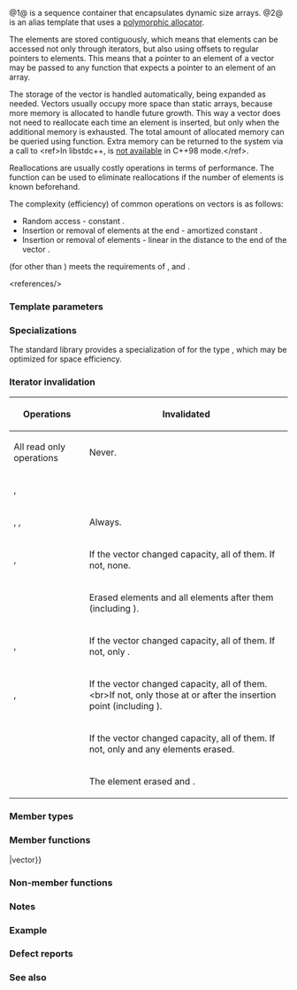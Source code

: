 {{cpp/title|vector}}
{{cpp/container/vector/navbar}}
{{dcl begin}}
{{dcl header|vector}}
{{dcl|num=1|1=
template&lt;
    class T,
    class Allocator = std::allocator&lt;T&gt;
&gt; class vector;
}}
{{dcl|since=c++17|num=2|1=
namespace pmr {
    template&lt; class T &gt;
    using vector = std::vector&lt;T, std::pmr::polymorphic_allocator&lt;T&gt;&gt;;
}
}}
{{dcl end}}

@1@ {{tt|std::vector}} is a sequence container that encapsulates dynamic size arrays.
@2@ {{tt|std::pmr::vector}} is an alias template that uses a [[cpp/memory/polymorphic_allocator|polymorphic allocator]].

The elements are stored contiguously, which means that elements can be accessed not only through iterators, but also using offsets to regular pointers to elements. This means that a pointer to an element of a vector may be passed to any function that expects a pointer to an element of an array.

The storage of the vector is handled automatically, being expanded as needed. Vectors usually occupy more space than static arrays, because more memory is allocated to handle future growth. This way a vector does not need to reallocate each time an element is inserted, but only when the additional memory is exhausted. The total amount of allocated memory can be queried using {{lc|capacity()}} function. Extra memory can be returned to the system via a call to {{lc|shrink_to_fit()}}&lt;ref&gt;In libstdc++, {{tt|shrink_to_fit()}} is [https://gcc.gnu.org/onlinedocs/libstdc++/manual/strings.html#strings.string.shrink not available] in C++98 mode.&lt;/ref&gt;.

Reallocations are usually costly operations in terms of performance. The {{lc|reserve()}} function can be used to eliminate reallocations if the number of elements is known beforehand.

The complexity (efficiency) of common operations on vectors is as follows:

* Random access - constant {{math|𝓞(1)}}.
* Insertion or removal of elements at the end - amortized constant {{math|𝓞(1)}}.
* Insertion or removal of elements - linear in the distance to the end of the vector {{math|𝓞(n)}}.

{{tt|std::vector}} (for {{tt|T}} other than {{c/core|bool}}) meets the requirements of {{named req|Container}}{{rev inl|since=c++11|, {{named req|AllocatorAwareContainer}}}}, {{named req|SequenceContainer}}{{rev inl|since=c++17|, {{named req|ContiguousContainer}}}} and {{named req|ReversibleContainer}}.

{{rrev|since=c++20|
Member functions of {{tt|std::vector}} are {{c/core|constexpr}}: it is possible to create and use {{tt|std::vector}} objects in the evaluation of a constant expression.

However, {{tt|std::vector}} objects generally cannot be {{c/core|constexpr}}, because any dynamically allocated storage must be released in the same evaluation of constant expression.
}}

&lt;references/&gt;

===Template parameters===
{{par begin}}
{{par inc|cpp/container/param list T|vector}}
{{par inc|cpp/container/param list Allocator|vector}}
{{par end}}

===Specializations===
The standard library provides a specialization of {{tt|std::vector}} for the type {{c/core|bool}}, which may be optimized for space efficiency.
{{dsc begin}}
{{dsc inc|cpp/container/dsc vector bool}}
{{dsc end}}

===Iterator invalidation===
{|class="dsctable" style="font-size:0.9em"
!Operations
!Invalidated
|-
|All read only operations
|Never.
|-
|{{lc|swap}}, {{lc|std::swap}}
|{{lc|end()}}
|-
|{{lc|clear}}, {{lc|1=operator=}}, {{lc|assign}}
|Always.
|-
|{{lc|reserve}}, {{lc|shrink_to_fit}}
|If the vector changed capacity, all of them. If not, none.
|-
|{{lc|erase}}
|Erased elements and all elements after them (including {{lc|end()}}).
|-
|{{lc|push_back}}, {{lc|emplace_back}}
|If the vector changed capacity, all of them. If not, only {{lc|end()}}.
|-
|{{lc|insert}}, {{lc|emplace}}
|If the vector changed capacity, all of them.&lt;br&gt;If not, only those at or after the insertion point (including {{lc|end()}}).
|-
|{{lc|resize}}
|If the vector changed capacity, all of them. If not, only {{lc|end()}} and any elements erased.
|-
|{{lc|pop_back}}
|The element erased and {{lc|end()}}.
|}

===Member types===
{{dsc begin}}
{{dsc hitem|Member type|Definition}}
{{dsc inc|cpp/container/dsc value_type|vector}}
{{dsc inc|cpp/container/dsc allocator_type|vector}}
{{dsc inc|cpp/container/dsc size_type|vector}}
{{dsc inc|cpp/container/dsc difference_type|vector}}
{{dsc inc|cpp/container/dsc reference|vector}}
{{dsc inc|cpp/container/dsc const_reference|vector}}
{{dsc inc|cpp/container/dsc pointer|vector}}
{{dsc inc|cpp/container/dsc const_pointer|vector}}
{{dsc inc|cpp/container/dsc iterator|vector}}
{{dsc inc|cpp/container/dsc const_iterator|vector}}
{{dsc inc|cpp/container/dsc reverse_iterator|vector}}
{{dsc inc|cpp/container/dsc const_reverse_iterator|vector}}
{{dsc end}}

===Member functions===
{{dsc begin}}
{{dsc inc|cpp/container/dsc constructor|vector}}
{{dsc inc|cpp/container/dsc destructor|vector}}
{{dsc inc|cpp/container/dsc operator{{=}}|vector}}
{{dsc inc|cpp/container/dsc assign|vector}}
{{dsc inc|cpp/container/dsc assign_range|vector}}
{{dsc inc|cpp/container/dsc get_allocator|vector}}

{{dsc h2|Element access}}
{{dsc inc|cpp/container/dsc at|vector}}
{{dsc inc|cpp/container/dsc operator_at|vector}}
{{dsc inc|cpp/container/dsc front|vector}}
{{dsc inc|cpp/container/dsc back|vector}}
{{dsc inc|cpp/container/dsc data|vector}}

{{dsc h2|Iterators}}
{{dsc inc|cpp/container/dsc begin|vector}}
{{dsc inc|cpp/container/dsc end|vector}}
{{dsc inc|cpp/container/dsc rbegin|vector}}
{{dsc inc|cpp/container/dsc rend|vector}}

{{dsc h2|Capacity}}
{{dsc inc|cpp/container/dsc empty|vector}}
{{dsc inc|cpp/container/dsc size|vector}}
{{dsc inc|cpp/container/dsc max_size|vector}}
{{dsc inc|cpp/container/dsc reserve|vector}}
{{dsc inc|cpp/container/dsc capacity|vector}}
{{dsc inc|cpp/container/dsc shrink_to_fit|vector}}

{{dsc h2|Modifiers}}
{{dsc inc|cpp/container/dsc clear|vector}}
{{dsc inc|cpp/container/dsc insert|vector}}
{{dsc inc|cpp/container/dsc insert_range|vector}}
{{dsc inc|cpp/container/dsc emplace|vector}}
{{dsc inc|cpp/container/dsc erase|vector}}
{{dsc inc|cpp/container/dsc push_back|vector}}
{{dsc inc|cpp/container/dsc emplace_back|vector}}
{{dsc inc|cpp/container/dsc append_range|vector}}
{{dsc inc|cpp/container/dsc pop_back|vector}}
{{dsc inc|cpp/container/dsc resize|vector}}
{{dsc inc|cpp/container/dsc swap|vector}}
{{dsc end}}

===Non-member functions===
{{dsc begin}}
{{dsc inc|cpp/container/dsc operator_cmp|vector}}
{{dsc inc|cpp/container/dsc swap2|vector}}
{{dsc inc|cpp/container/dsc erase seq|vector}}
{{dsc end}}

{{rrev|since=c++17|
==={{rl|deduction guides|Deduction guides}}===
}}

===Notes===
{{ftm begin|std=1|comment=1}}
{{ftm|__cpp_lib_containers_ranges|value=202202L|std=C++23|Ranges construction and insertion for containers}}
{{ftm end}}

===Example===
{{example
|code=
#include &lt;iostream&gt;
#include &lt;vector&gt;

int main()
{
    // Create a vector containing integers
    std::vector&lt;int&gt; v = {8, 4, 5, 9};
 
    // Add two more integers to vector
    v.push_back(6);
    v.push_back(9);
    
    // Overwrite element at position 2
    v[2] = -1;
 
    // Print out the vector
    for (int n : v)
        std::cout &lt;&lt; n &lt;&lt; ' ';
    std::cout &lt;&lt; '\n';
}
|output=
8 4 -1 9 6 9
}}

===Defect reports===
{{dr list begin}}
{{dr list item|wg=lwg|dr=69|std=C++98|before=contiguity of the storage for elements of {{tt|vector}} was not required|after=required}}
{{dr list item|wg=lwg|dr=230|std=C++98|before={{tt|T}} was not required to be {{named req|CopyConstructible}}&lt;br&gt;(an element of type {{tt|T}} might not be able to be constructed)|after={{tt|T}} is also required to&lt;br&gt;be {{named req|CopyConstructible}}}}
{{dr list item|wg=lwg|dr=464|std=C++98|before=access to the underlying storage of an empty {{tt|vector}} resulted in UB|after={{tt|data}} function provided}}
{{dr list end}}

===See also===
{{dsc begin}}
{{dsc inc|cpp/container/dsc inplace_vector}}
{{dsc inc|cpp/container/dsc array}}
{{dsc inc|cpp/container/dsc deque}}
{{dsc end}}

{{langlinks|cs|de|es|fr|it|ja|ko|pl|pt|ru|zh}}